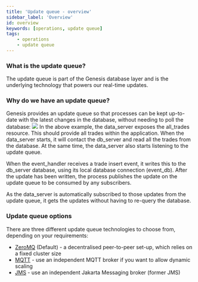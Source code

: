 ```yaml
---
title: 'Update queue - overview'
sidebar_label: 'Overview'
id: overview
keywords: [operations, update queue]
tags:
    - operations
    - update queue
---
```


### What is the update queue?
The update queue is part of the Genesis database layer and is the underlying technology that powers our real-time updates.

### Why do we have an update queue?
Genesis provides an update queue so that processes can be kept up-to-date with the latest changes in the database, without needing to poll the database:
![](/img/update-queue-overview.png)
In the above example, the data_server exposes the all_trades resource. This should provide all trades within the application. When the data_server starts, it will contact the db_server and read all the trades from the database. At the same time, the data_server also starts listening to the update queue.

When the event_handler receives a trade insert event, it writes this to the db_server database, using its local database connection (event_db). After the update has been written, the process publishes the update on the update queue to be consumed by any subscribers.

As the data_server is automatically subscribed to those updates from the update queue, it gets the updates without having to re-query the database.

### Update queue options
There are three different update queue technologies to choose from, depending on your requirements:

- [ZeroMQ](02_zeromq.mdx) (Default) - a decentralised peer-to-peer set-up, which relies on a fixed cluster size
- [MQTT](03_mqtt.mdx) - use an independent MQTT broker if you want to allow dynamic scaling
- [JMS](04_jms.mdx) - use an independent Jakarta Messaging broker (former JMS)

